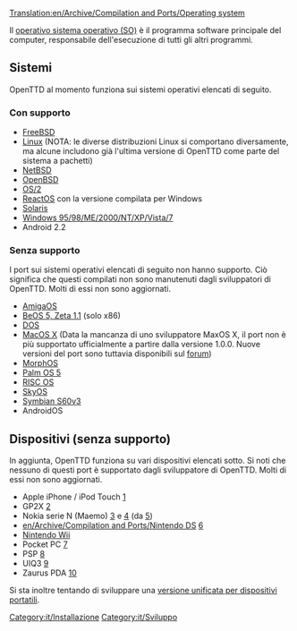 [[Translation:en/Archive/Compilation and Ports/Operating system]]

Il [https://www.wikipedia.org/wiki/it:Sistema operativo sistema operativo (SO)] è il programma software principale del computer, responsabile dell'esecuzione di tutti gli altri programmi.

== Sistemi ==
OpenTTD al momento funziona sui sistemi operativi elencati di seguito.

=== Con supporto ===
* [http://www.freshports.org/games/openttd/ FreeBSD]
* [http://www.openttd.org Linux] (NOTA: le diverse distribuzioni Linux si comportano diversamente, ma alcune includono già l'ultima versione di OpenTTD come parte del sistema a pachetti)
* [http://riksun.riken.go.jp/pub/pub/NetBSD/NetBSD-current/pkgsrc/games/openttd/ NetBSD]
* [http://www.openbsd.org/cgi-bin/cvsweb/ports/games/openttd/ OpenBSD]
* [http://www.openttd.org OS/2]
* [http://reactosde.re.funpic.de/catappdetail.php?cat=Games&appnr=146 ReactOS] con la versione compilata per Windows
* [http://www.softagalleria.net/openttd-solaris.php Solaris]
* [http://www.openttd.org Windows 95/98/ME/2000/NT/XP/Vista/7]
* Android 2.2

=== Senza supporto ===
I port sui sistemi operativi elencati di seguito non hanno supporto. Ciò significa che questi compilati non sono manutenuti dagli sviluppatori di OpenTTD. Molti di essi non sono aggiornati.

* [http://www.os4depot.net/index.php?function=showfile&file=game/strategy/openttd.lha AmigaOS]
* [http://bebits.com/app/3810 BeOS 5, Zeta 1.1] (solo x86) 
* [[en/Archive/Compilation and Ports/OpenTTD DOS|DOS]]
* [http://www.openttd.org MacOS X] (Data la mancanza di uno sviluppatore MaxOS X, il port non è più supportato ufficialmente a partire dalla versione 1.0.0. Nuove versioni del port sono tuttavia disponibili sul [http://www.tt-forums.net forum])
* [http://www.openttd.org MorphOS]
* [http://www.esoftinteractive.com/openttd.html Palm OS 5]
* [http://www.riscos.info/index.php/OpenTTD RISC OS] 
* [http://www.tt-forums.net/viewtopic.php?t=8107 SkyOS]
* [http://www.tt-forums.net/viewtopic.php?f=33&t=35942&st=0&sk=t&sd=a Symbian S60v3]
* AndroidOS

== Dispositivi (senza supporto) ==
In aggiunta, OpenTTD funziona su vari dispositivi elencati sotto. Si noti che nessuno di questi port è supportato dagli sviluppatore di OpenTTD. Molti di essi non sono aggiornati.

* Apple iPhone / iPod Touch [http://www.zodttd.com/wiki/index.php/OpenTTD.app]
* GP2X [http://wiki.gp2x.org/wiki/OpenTTD]
* Nokia serie N (Maemo) [http://myy.haaga-helia.fi/~a0702483/maemo/] e [http://www.tt-forums.net/viewtopic.php?f=33&t=36042] (da [http://openttd.toimii.net/maemo/])
* [[en/Archive/Compilation and Ports/Nintendo DS]] [http://www.tt-forums.net/viewtopic.php?f=33&t=35306]
* [[en/Archive/Compilation and Ports/Wii|Nintendo Wii]]
* Pocket PC [http://www.esoftinteractive.com/openttd.html]
* PSP [http://openttd.pc-workshop.da.ru/]
* UIQ3 [http://my-symbian.com/forum/viewtopic.php?t=30981]
* Zaurus PDA [http://zsi2.stonekeep.com/index.php?v=d&a=2127]

Si sta inoltre tentando di sviluppare una [[it/versione per dispositivi portatili|versione unificata per dispositivi portatili]].
[[Category:it/Installazione]]
[[Category:it/Sviluppo]]